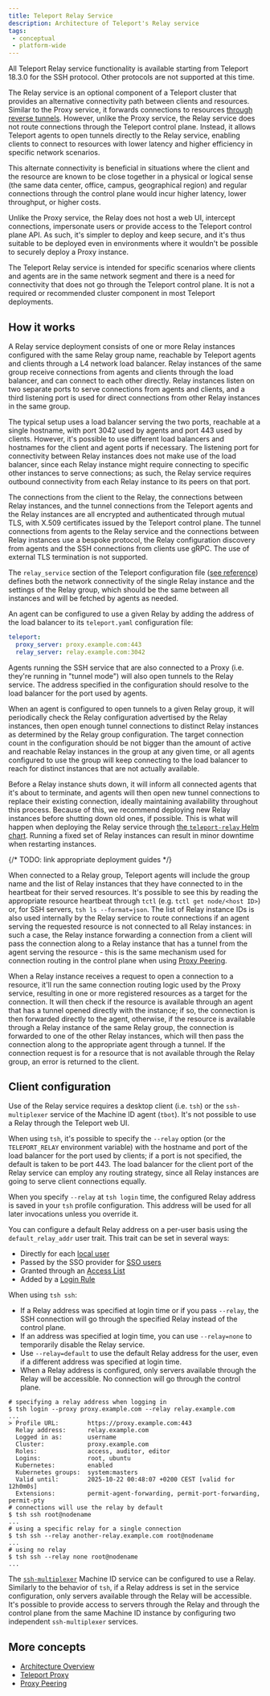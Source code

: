 ```yaml
---
title: Teleport Relay Service
description: Architecture of Teleport's Relay service
tags:
 - conceptual
 - platform-wide
---
```


<Admonition type="info">

All Teleport Relay service functionality is available starting from Teleport 18.3.0 for the SSH protocol. Other protocols are not supported at this time.

</Admonition>

The Relay service is an optional component of a Teleport cluster that provides an alternative connectivity path between clients and resources. Similar to the Proxy service, it forwards connections to resources [through reverse tunnels](proxy.mdx#tunnels). However, unlike the Proxy service, the Relay service does not route connections through the Teleport control plane. Instead, it allows Teleport agents to open tunnels directly to the Relay service, enabling clients to connect to resources with lower latency and higher efficiency in specific network scenarios.

This alternate connectivity is beneficial in situations where the client and the resource are known to be close together in a physical or logical sense (the same data center, office, campus, geographical region) and regular connections through the control plane would incur higher latency, lower throughput, or higher costs.

Unlike the Proxy service, the Relay does not host a web UI, intercept connections, impersonate users or provide access to the Teleport control plane API. As such, it's simpler to deploy and keep secure, and it's thus suitable to be deployed even in environments where it wouldn't be possible to securely deploy a Proxy instance.

<Admonition type="warning">

The Teleport Relay service is intended for specific scenarios where clients and agents are in the same network segment and there is a need for connectivity that does not go through the Teleport control plane. It is not a required or recommended cluster component in most Teleport deployments.

</Admonition>

## How it works

A Relay service deployment consists of one or more Relay instances configured with the same Relay group name, reachable by Teleport agents and clients through a L4 network load balancer. Relay instances of the same group receive connections from agents and clients through the load balancer, and can connect to each other directly. Relay instances listen on two separate ports to serve connections from agents and clients, and a third listening port is used for direct connections from other Relay instances in the same group.

The typical setup uses a load balancer serving the two ports, reachable at a single hostname, with port 3042 used by agents and port 443 used by clients. However, it's possible to use different load balancers and hostnames for the client and agent ports if necessary. The listening port for connectivity between Relay instances does not make use of the load balancer, since each Relay instance might require connecting to specific other instances to serve connections; as such, the Relay service requires outbound connectivity from each Relay instance to its peers on that port.

The connections from the client to the Relay, the connections between Relay instances, and the tunnel connections from the Teleport agents and the Relay instances are all encrypted and authenticated through mutual TLS, with X.509 certificates issued by the Teleport control plane. The tunnel connections from agents to the Relay service and the connections between Relay instances use a bespoke protocol, the Relay configuration discovery from agents and the SSH connections from clients use gRPC. The use of external TLS termination is not supported.

The `relay_service` section of the Teleport configuration file ([see reference](../deployment/config.mdx#relay-service)) defines both the network connectivity of the single Relay instance and the settings of the Relay group, which should be the same between all instances and will be fetched by agents as needed.

An agent can be configured to use a given Relay by adding the address of the load balancer to its `teleport.yaml` configuration file:

```yaml
teleport:
  proxy_server: proxy.example.com:443
  relay_server: relay.example.com:3042
```

Agents running the SSH service that are also connected to a Proxy (i.e. they're running in "tunnel mode") will also open tunnels to the Relay service. The address specified in the configuration should resolve to the load balancer for the port used by agents.

When an agent is configured to open tunnels to a given Relay group, it will periodically check the Relay configuration advertised by the Relay instances, then open enough tunnel connections to distinct Relay instances as determined by the Relay group configuration. The target connection count in the configuration should be not bigger than the amount of active and reachable Relay instances in the group at any given time, or all agents configured to use the group will keep connecting to the load balancer to reach for distinct instances that are not actually available.

Before a Relay instance shuts down, it will inform all connected agents that it's about to terminate, and agents will then open new tunnel connections to replace their existing connection, ideally maintaining availability throughout this process. Because of this, we recommend deploying new Relay instances before shutting down old ones, if possible. This is what will happen when deploying the Relay service through [the `teleport-relay` Helm chart](../helm-reference/teleport-relay.mdx). Running a fixed set of Relay instances can result in minor downtime when restarting instances.

{/* TODO: link appropriate deployment guides */}

When connected to a Relay group, Teleport agents will include the group name and the list of Relay instances that they have connected to in the heartbeat for their served resources. It's possible to see this by reading the appropriate resource heartbeat through `tctl` (e.g. `tctl get node/<host ID>`) or, for SSH servers, `tsh ls --format=json`. The list of Relay instance IDs is also used internally by the Relay service to route connections if an agent serving the requested resource is not connected to all Relay instances: in such a case, the Relay instance forwarding a connection from a client will pass the connection along to a Relay instance that has a tunnel from the agent serving the resource - this is the same mechanism used for connection routing in the control plane when using [Proxy Peering](../../zero-trust-access/management/operations/proxy-peering.mdx).

When a Relay instance receives a request to open a connection to a resource, it'll run the same connection routing logic used by the Proxy service, resulting in one or more registered resources as a target for the connection. It will then check if the resource is available through an agent that has a tunnel opened directly with the instance; if so, the connection is then forwarded directly to the agent, otherwise, if the resource is available through a Relay instance of the same Relay group, the connection is forwarded to one of the other Relay instances, which will then pass the connection along to the appropriate agent through a tunnel. If the connection request is for a resource that is not available through the Relay group, an error is returned to the client.

## Client configuration

Use of the Relay service requires a desktop client (i.e. `tsh`) or the `ssh-multiplexer` service of the Machine ID agent (`tbot`). It's not possible to use a Relay through the Teleport web UI.

When using `tsh`, it's possible to specify the `--relay` option (or the `TELEPORT_RELAY` environment variable) with the hostname and port of the load balancer for the port used by clients; if a port is not specified, the default is taken to be port 443. The load balancer for the client port of the Relay service can employ any routing strategy, since all Relay instances are going to serve client connections equally.

When you specify `--relay` at `tsh login` time, the configured Relay address is saved in your `tsh` profile configuration. This address will be used for all later invocations unless you override it.

You can configure a default Relay address on a per-user basis using the `default_relay_addr` user trait. This trait can be set in several ways:

- Directly for each [local user](../../zero-trust-access/management/admin/users.mdx)
- Passed by the SSO provider for [SSO users](../../zero-trust-access/sso/sso.mdx)
- Granted through an [Access List](../../identity-governance/access-lists/access-lists.mdx)
- Added by a [Login Rule](../../zero-trust-access/authentication/login-rules/login-rules.mdx)

When using `tsh ssh`:

- If a Relay address was specified at login time or if you pass `--relay`, the SSH connection will go through the specified Relay instead of the control plane.
- If an address was specified at login time, you can use `--relay=none` to temporarily disable the Relay service.
- Use `--relay=default` to use the default Relay address for the user, even if a different address was specified at login time.
- When a Relay address is configured, only servers available through the Relay will be accessible. No connection will go through the control plane.

```
# specifying a relay address when logging in
$ tsh login --proxy proxy.example.com --relay relay.example.com
...
> Profile URL:        https://proxy.example.com:443
  Relay address:      relay.example.com
  Logged in as:       username
  Cluster:            proxy.example.com
  Roles:              access, auditor, editor
  Logins:             root, ubuntu
  Kubernetes:         enabled
  Kubernetes groups:  system:masters
  Valid until:        2025-10-22 00:48:07 +0200 CEST [valid for 12h0m0s]
  Extensions:         permit-agent-forwarding, permit-port-forwarding, permit-pty
# connections will use the relay by default
$ tsh ssh root@nodename
...
# using a specific relay for a single connection
$ tsh ssh --relay another-relay.example.com root@nodename
...
# using no relay
$ tsh ssh --relay none root@nodename
...
```

The [`ssh-multiplexer`](../machine-workload-identity/machine-id/configuration.mdx#ssh-multiplexer) Machine ID service can be configured to use a Relay. Similarly to the behavior of `tsh`, if a Relay address is set in the service configuration, only servers available through the Relay will be accessible. It's possible to provide access to servers through the Relay and through the control plane from the same Machine ID instance by configuring two independent `ssh-multiplexer` services.

## More concepts

- [Architecture Overview](../../core-concepts.mdx)
- [Teleport Proxy](proxy.mdx)
- [Proxy Peering](../../zero-trust-access/management/operations/proxy-peering.mdx)

